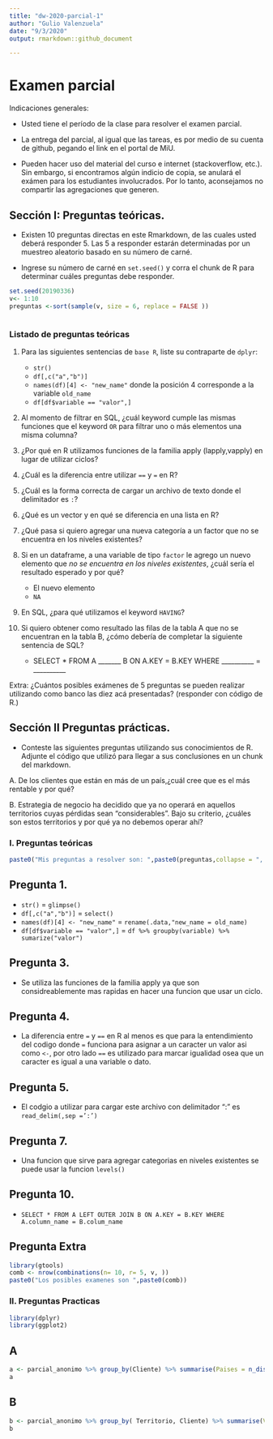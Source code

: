 ```yaml
---
title: "dw-2020-parcial-1"
author: "Gulio Valenzuela"
date: "9/3/2020"
output: rmarkdown::github_document

---
```


# Examen parcial

Indicaciones generales:

* Usted tiene el período de la clase para resolver el examen parcial.
* La entrega del parcial, al igual que las tareas, es por medio de su cuenta de github, pegando el link en el portal de MiU.


* Pueden hacer uso del material del curso e internet (stackoverflow, etc.). Sin embargo, si encontramos algún indicio de copia, se anulará el exámen para los estudiantes involucrados. Por lo tanto, aconsejamos no compartir las agregaciones que generen. 

## Sección I: Preguntas teóricas.

* Existen 10 preguntas directas en este Rmarkdown, de las cuales usted deberá responder 5. Las 5 a responder estarán determinadas por un muestreo aleatorio basado en su número de carné.

* Ingrese su número de carné en  `set.seed()` y corra el chunk de R para determinar cuáles preguntas debe responder.


```r

set.seed(20190336) 
v<- 1:10
preguntas <-sort(sample(v, size = 6, replace = FALSE ))



```


### Listado de preguntas teóricas

1. Para las siguientes sentencias de `base R`, liste su contraparte de `dplyr`:
    * `str()`
    * `df[,c("a","b")]`
    * `names(df)[4] <- "new_name"` donde la posición 4 corresponde a la variable `old_name`
    * `df[df$variable == "valor",]`
    
    
2. Al momento de filtrar en SQL, ¿cuál keyword cumple las mismas funciones que el keyword `OR`  para filtrar uno o más elementos una misma columna?
3. ¿Por qué en R utilizamos funciones de la familia apply (lapply,vapply) en lugar de utilizar ciclos?
4. ¿Cuál es la diferencia entre utilizar `==` y `=` en R?
5. ¿Cuál es la forma correcta de cargar un archivo de texto donde el delimitador es `:`?
6. ¿Qué es un vector y en qué se diferencia en una lista en R?
7. ¿Qué pasa si quiero agregar una nueva categoría a un factor que no se encuentra en los niveles existentes?
8. Si en un dataframe, a una variable de tipo `factor` le agrego un nuevo elemento que *no se encuentra en los niveles existentes*, ¿cuál sería el resultado esperado y por qué?
    * El nuevo elemento
    * `NA`
9. En SQL, ¿para qué utilizamos el keyword `HAVING`?
10. Si quiero obtener como resultado las filas de la tabla A que no se encuentran en la tabla B, ¿cómo debería de completar la siguiente sentencia de SQL?

    * SELECT * FROM A _______ B ON A.KEY = B.KEY WHERE __________ = __________
  
Extra: ¿Cuántos posibles exámenes de 5 preguntas se pueden realizar utilizando como banco las diez acá presentadas?
(responder con código de R.)


## Sección II Preguntas prácticas.


* Conteste las siguientes preguntas utilizando sus conocimientos de R. Adjunte el código que utilizó para llegar a sus conclusiones en un chunk del markdown.

A. De los clientes que están en más de un país,¿cuál cree que es el más rentable y por qué?

B. Estrategia de negocio ha decidido que ya no operará en aquellos territorios cuyas pérdidas sean "considerables". Bajo su criterio, ¿cuáles son estos territorios y por qué ya no debemos operar ahí?








### I. Preguntas teóricas
```r
paste0("Mis preguntas a resolver son: ",paste0(preguntas,collapse = ", "))
```


## Pregunta 1. 

* `str()` = `glimpse()`
* `df[,c("a","b")]` = `select()`
* `names(df)[4] <- "new_name"` = `rename(.data,"new_name = old_name)`
* `df[df$variable == "valor",]` = `df %>% groupby(variable) %>% sumarize("valor")`

## Pregunta 3.

* Se utiliza las funciones de la familia apply ya que son considreablemente mas rapidas en hacer una funcion que usar un ciclo. 

## Pregunta 4. 

* La diferencia entre `=` y `==` en R al menos es que para la entendimiento del codigo donde `=` funciona para asignar a un caracter un valor asi como `<-`, por otro lado `==` es utilizado para marcar igualidad osea que un caracter es igual a una variable o dato. 

## Pregunta 5. 

* El codgio a utilizar para cargar este archivo con delimitador ":" es `read_delim(,sep =’:’)`

## Pregunta 7. 

* Una funcion que sirve para agregar categorias en niveles existentes se puede usar la funcion `levels()`

## Pregunta 10. 

* `SELECT * FROM A LEFT OUTER JOIN B ON A.KEY = B.KEY WHERE A.column_name = B.colum_name`

## Pregunta Extra

```r
library(gtools)
comb <- nrow(combinations(n= 10, r= 5, v, ))
paste0("Los posibles examenes son ",paste0(comb))
```

### II. Preguntas Practicas

```r
library(dplyr)
library(ggplot2)
```


## A

```r

a <- parcial_anonimo %>% group_by(Cliente) %>% summarise(Paises = n_distinct(Pais), Ventas = sum(Venta), Unidades = sum(`Unidades plaza`)) %>% filter(Paises >= 2)
a
```


## B

```r
b <- parcial_anonimo %>% group_by( Territorio, Cliente) %>% summarise(Ventas = sum(Venta), Unidades = sum(`Unidades plaza`)) %>% filter(Ventas <= -1)
b

```

